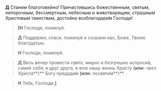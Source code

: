 **Д** Станем благогове́йно! Причастившись божественным, святым, непорочным, бессмертным, небесным и животворящим, страшным Христовым таинствам, достойно возблагодари́м Господа!

>**[Н** Господи, помилуй.

>**Д** Поддержи, спаси, помилуй и сохрани нас, Боже, Твоею благодатью.

>**Н** Господи, помилуй.

>**Д** Весь вечер провести свято, мирно и безгрешно испроси́в, сами́х себя, и друг друга, и всю нашу жизнь Христу **(или:** чрез Христа**)** Богу предади́м **(или:** посвяти́м**)**.

>**Н** Тебе, Господи.**]**
